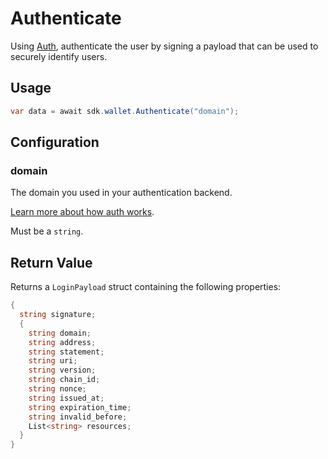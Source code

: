 # Authenticate

Using [Auth](/auth), authenticate the user by signing a payload that can be used to securely identify users.

## Usage

```csharp
var data = await sdk.wallet.Authenticate("domain");
```

## Configuration

### domain

The domain you used in your authentication backend.

[Learn more about how auth works](/auth/how-auth-works/sign-in-with-wallet).

Must be a `string`.

## Return Value

Returns a `LoginPayload` struct containing the following properties:

```csharp
{
  string signature;
  {
    string domain;
    string address;
    string statement;
    string uri;
    string version;
    string chain_id;
    string nonce;
    string issued_at;
    string expiration_time;
    string invalid_before;
    List<string> resources;
  }
}
```
